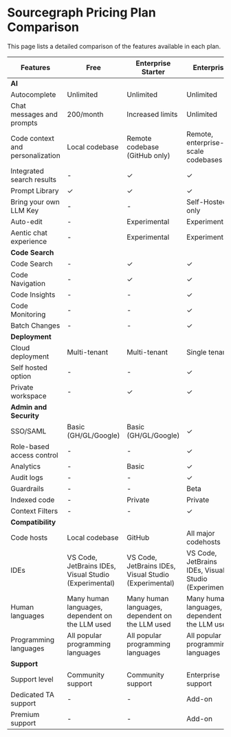 # Sourcegraph Pricing Plan Comparison

<p className="subtitle">This page lists a detailed comparison of the features available in each plan.</p>

|           **Features**           |                       **Free**                        |                **Enterprise Starter**                 |                    **Enterprise**                     |
| -------------------------------- | ----------------------------------------------------- | ----------------------------------------------------- | ----------------------------------------------------- |
| **AI**                           |                                                       |                                                       |                                                       |
| Autocomplete                     | Unlimited                                             | Unlimited                                             | Unlimited                                             |
| Chat messages and prompts        | 200/month                                             | Increased limits                                      | Unlimited                                             |
| Code context and personalization | Local codebase                                        | Remote codebase (GitHub only)                         | Remote, enterprise-scale codebases                    |
| Integrated search results        | -                                                     | ✓                                                     | ✓                                                     |
| Prompt Library                   | ✓                                                     | ✓                                                     | ✓                                                     |
| Bring your own LLM Key           | -                                                     | -                                                     | Self-Hosted only                                      |
| Auto-edit                        | -                                                     | Experimental                                          | Experimental                                          |
| Aentic chat experience           | -                                                     | Experimental                                          | Experimental                                          |
| **Code Search**                  |                                                       |                                                       |                                                       |
| Code Search                      | -                                                     | ✓                                                     | ✓                                                     |
| Code Navigation                  | -                                                     | ✓                                                     | ✓                                                     |
| Code Insights                    | -                                                     | -                                                     | ✓                                                     |
| Code Monitoring                  | -                                                     | -                                                     | ✓                                                     |
| Batch Changes                    | -                                                     | -                                                     | ✓                                                     |
| **Deployment**                   |                                                       |                                                       |                                                       |
| Cloud deployment                 | Multi-tenant                                          | Multi-tenant                                          | Single tenant                                         |
| Self hosted option               | -                                                     | -                                                     | ✓                                                     |
| Private workspace                | -                                                     | ✓                                                     | ✓                                                     |
| **Admin and Security**           |                                                       |                                                       |                                                       |
| SSO/SAML                         | Basic (GH/GL/Google)                                  | Basic (GH/GL/Google)                                  | ✓                                                     |
| Role-based access control        | -                                                     | -                                                     | ✓                                                     |
| Analytics                        | -                                                     | Basic                                                 | ✓                                                     |
| Audit logs                       | -                                                     | -                                                     | ✓                                                     |
| Guardrails                       | -                                                     | -                                                     | Beta                                                  |
| Indexed code                     | -                                                     | Private                                               | Private                                               |
| Context Filters                  | -                                                     | -                                                     | ✓                                                     |
| **Compatibility**                |                                                       |                                                       |                                                       |
| Code hosts                       | Local codebase                                        | GitHub                                                | All major codehosts                                   |
| IDEs                             | VS Code, JetBrains IDEs, Visual Studio (Experimental) | VS Code, JetBrains IDEs, Visual Studio (Experimental) | VS Code, JetBrains IDEs, Visual Studio (Experimental) |
| Human languages                   | Many human languages, dependent on the LLM used       | Many human languages, dependent on the LLM used       | Many human languages, dependent on the LLM used       |
| Programming languages            | All popular programming languages                     | All popular programming languages                     | All popular programming languages                     |
| **Support**                      |                                                       |                                                       |                                                       |
| Support level                    | Community support                                     | Community support                                     | Enterprise support                                    |
| Dedicated TA support             | -                                                     | -                                                     | Add-on                                                |
| Premium support                  | -                                                     | -                                                     | Add-on                                                |
